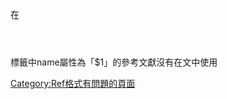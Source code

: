 在<code><references></code>標籤中name屬性為「$1」的參考文獻沒有在文中使用<includeonly>
[[Category:Ref格式有問題的頁面|Category:Ref格式有問題的頁面]]
</includeonly>
